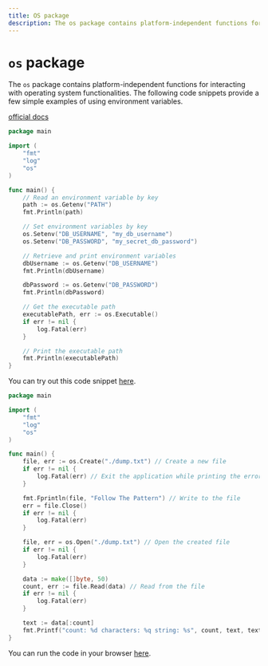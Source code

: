 ```yaml
---
title: OS package
description: The os package contains platform-independent functions for interacting with operating system functionalities
---
```


# `os` package

The `os` package contains platform-independent functions for interacting with operating system functionalities. The following code snippets provide a few simple examples of using environment variables.

[official docs](https://pkg.go.dev/os)

```go copy
package main

import (
	"fmt"
	"log"
	"os"
)

func main() {
	// Read an environment variable by key
	path := os.Getenv("PATH")
	fmt.Println(path)

	// Set environment variables by key
	os.Setenv("DB_USERNAME", "my_db_username")
	os.Setenv("DB_PASSWORD", "my_secret_db_password")

	// Retrieve and print environment variables
	dbUsername := os.Getenv("DB_USERNAME")
	fmt.Println(dbUsername)

	dbPassword := os.Getenv("DB_PASSWORD")
	fmt.Println(dbPassword)

	// Get the executable path
	executablePath, err := os.Executable()
	if err != nil {
		log.Fatal(err)
	}

	// Print the executable path
	fmt.Println(executablePath)
}
```

You can try out this code snippet [here](https://goplay.followthepattern.net/snippet/XjjnslCALLK).

```go copy
package main

import (
	"fmt"
	"log"
	"os"
)

func main() {
	file, err := os.Create("./dump.txt") // Create a new file
	if err != nil {
		log.Fatal(err) // Exit the application while printing the error
	}

	fmt.Fprintln(file, "Follow The Pattern") // Write to the file
	err = file.Close()
	if err != nil {
		log.Fatal(err)
	}

	file, err = os.Open("./dump.txt") // Open the created file
	if err != nil {
		log.Fatal(err)
	}

	data := make([]byte, 50)
	count, err := file.Read(data) // Read from the file
	if err != nil {
		log.Fatal(err)
	}

	text := data[:count]
	fmt.Printf("count: %d characters: %q string: %s", count, text, text) // Print the file content
}
```

You can run the code in your browser [here](https://goplay.followthepattern.net/snippet/WjPLqDMq9Bb).
